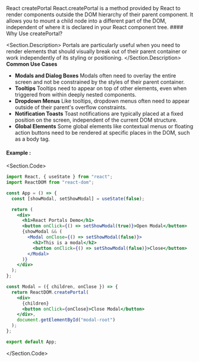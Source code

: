 
<Section>
  <Section.Back />
  <Section.Header>
    <Section.Title>React createPortal</Section.Title>
    <Section.Description>
      React.createPortal is a method provided by React to render components
      outside the DOM hierarchy of their parent component. It allows you to
      mount a child node into a different part of the DOM, independent of
      where it is declared in your React component tree.
    </Section.Description>
  </Section.Header>
  #### Why Use createPortal?

<Section.Description>
  Portals are particularly useful when you need to render elements that should
  visually break out of their parent container or work independently of its
  styling or positioning.
</Section.Description>
**Common Use Cases**

- **Modals and Dialog Boxes** Modals often need to overlay the entire screen and not be constrained by the styles of their parent container.
- **Tooltips** Tooltips need to appear on top of other elements, even when triggered from within deeply nested components.
- **Dropdown Menus** Like tooltips, dropdown menus often need to appear outside of their parent's overflow constraints.
- **Notification Toasts** Toast notifications are typically placed at a fixed position on the screen, independent of the current DOM structure.
- **Global Elements** Some global elements like contextual menus or floating action buttons need to be rendered at specific places in the DOM, such as a body tag.

#### Example :

<Section.Code>

```jsx
import React, { useState } from "react";
import ReactDOM from "react-dom";

const App = () => {
  const [showModal, setShowModal] = useState(false);

  return (
    <div>
      <h1>React Portals Demo</h1>
      <button onClick={() => setShowModal(true)}>Open Modal</button>
      {showModal && (
        <Modal onClose={() => setShowModal(false)}>
          <h2>This is a modal</h2>
          <button onClick={() => setShowModal(false)}>Close</button>
        </Modal>
      )}
    </div>
  );
};

const Modal = ({ children, onClose }) => {
  return ReactDOM.createPortal(
    <div>
      {children}
      <button onClick={onClose}>Close Modal</button>
    </div>,
    document.getElementById("modal-root")
  );
};

export default App;
```

</Section.Code>

</Section>
